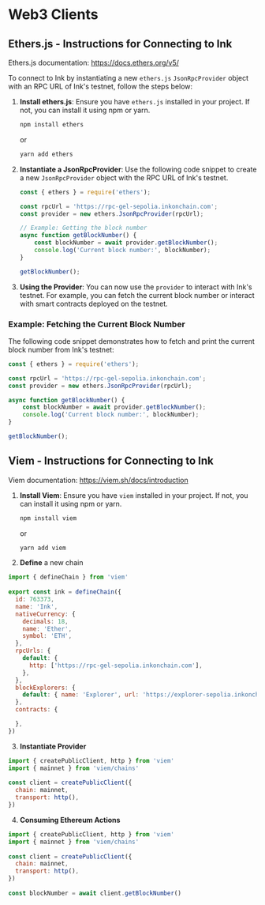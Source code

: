 # Web3 Clients

## Ethers.js - Instructions for Connecting to Ink

Ethers.js documentation: https://docs.ethers.org/v5/ 

To connect to Ink by instantiating a new `ethers.js` `JsonRpcProvider` object with an RPC URL of Ink's testnet, follow the steps below:

1. **Install ethers.js**: Ensure you have `ethers.js` installed in your project. If not, you can install it using npm or yarn.

   ```bash
   npm install ethers
   ```

   or

   ```bash
   yarn add ethers
   ```

2. **Instantiate a JsonRpcProvider**: Use the following code snippet to create a new `JsonRpcProvider` object with the RPC URL of Ink's testnet.

   ```javascript
   const { ethers } = require('ethers');

   const rpcUrl = 'https://rpc-gel-sepolia.inkonchain.com';
   const provider = new ethers.JsonRpcProvider(rpcUrl);

   // Example: Getting the block number
   async function getBlockNumber() {
       const blockNumber = await provider.getBlockNumber();
       console.log('Current block number:', blockNumber);
   }

   getBlockNumber();
   ```

3. **Using the Provider**: You can now use the `provider` to interact with Ink's testnet. For example, you can fetch the current block number or interact with smart contracts deployed on the testnet.

### Example: Fetching the Current Block Number

The following code snippet demonstrates how to fetch and print the current block number from Ink's testnet:

```javascript
const { ethers } = require('ethers');

const rpcUrl = 'https://rpc-gel-sepolia.inkonchain.com';
const provider = new ethers.JsonRpcProvider(rpcUrl);

async function getBlockNumber() {
    const blockNumber = await provider.getBlockNumber();
    console.log('Current block number:', blockNumber);
}

getBlockNumber();
```

## Viem - Instructions for Connecting to Ink 

Viem documentation: https://viem.sh/docs/introduction

1. **Install Viem**: Ensure you have `viem` installed in your project. If not, you can install it using npm or yarn.

   ```bash
   npm install viem
   ```

   or

   ```bash
   yarn add viem
   ```

2. **Define** a new chain

```javascript 
import { defineChain } from 'viem'
 
export const ink = defineChain({
  id: 763373,
  name: 'Ink',
  nativeCurrency: {
    decimals: 18,
    name: 'Ether',
    symbol: 'ETH',
  },
  rpcUrls: {
    default: {
      http: ['https://rpc-gel-sepolia.inkonchain.com'],
    },
  },
  blockExplorers: {
    default: { name: 'Explorer', url: 'https://explorer-sepolia.inkonchain.com' },
  },
  contracts: {

  },
})

```

3. **Instantiate Provider**

```javascript
import { createPublicClient, http } from 'viem'
import { mainnet } from 'viem/chains'
 
const client = createPublicClient({ 
  chain: mainnet, 
  transport: http(), 
}) 
```

4. **Consuming Ethereum Actions**

```javascript 
import { createPublicClient, http } from 'viem'
import { mainnet } from 'viem/chains'
 
const client = createPublicClient({
  chain: mainnet,
  transport: http(),
})
 
const blockNumber = await client.getBlockNumber() 
```

